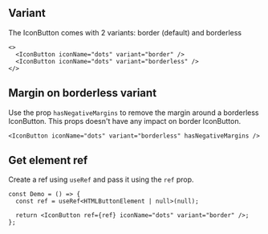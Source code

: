 
## Variant

The IconButton comes with 2 variants: border (default) and borderless

<Preview>
  <IconButton iconName="dots" variant="border" />
  <IconButton iconName="dots" variant="borderless" />
</Preview>

```tsx sandbox
<>
  <IconButton iconName="dots" variant="border" />
  <IconButton iconName="dots" variant="borderless" />
</>
```

## Margin on borderless variant

Use the prop `hasNegativeMargins` to remove the margin around a borderless IconButton.
This props doesn't have any impact on border IconButton.

<Preview>
  <IconButton iconName="dots" variant="borderless" hasNegativeMargins />
</Preview>

```tsx sandbox
<IconButton iconName="dots" variant="borderless" hasNegativeMargins />
```

## Get element ref

Create a ref using `useRef` and pass it using the `ref` prop.

<Preview>
  <IconButton iconName="dots" variant="border" />
</Preview>

```tsx sandbox
const Demo = () => {
  const ref = useRef<HTMLButtonElement | null>(null);

  return <IconButton ref={ref} iconName="dots" variant="border" />;
};
```
